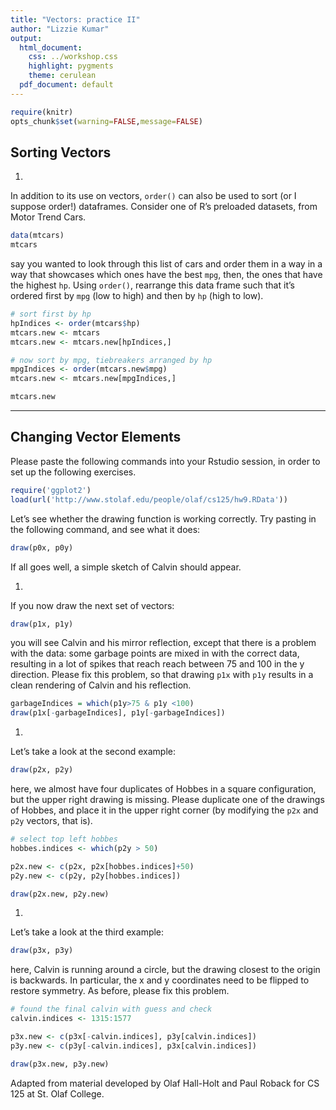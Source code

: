 ```yaml
---
title: "Vectors: practice II"
author: "Lizzie Kumar"
output:
  html_document:
    css: ../workshop.css
    highlight: pygments
    theme: cerulean
  pdf_document: default
---
```


```r
require(knitr)
opts_chunk$set(warning=FALSE,message=FALSE)
```


## Sorting Vectors

1.   

In addition to its use on vectors, `order()` can also be used to sort (or
I suppose order!) dataframes.  Consider one of R's preloaded datasets, from
Motor Trend Cars.

```r
data(mtcars)
mtcars
```

say you wanted to look through this list of cars and order them in a way in a way
that showcases which ones have the best `mpg`, then, the ones that have the 
highest `hp`.  Using `order()`, rearrange this data frame such that it's ordered
first by `mpg` (low to high) and then by `hp` (high to low).

```r
# sort first by hp
hpIndices <- order(mtcars$hp)
mtcars.new <- mtcars
mtcars.new <- mtcars.new[hpIndices,]

# now sort by mpg, tiebreakers arranged by hp
mpgIndices <- order(mtcars.new$mpg)
mtcars.new <- mtcars.new[mpgIndices,]

mtcars.new
```


* * *

## Changing Vector Elements

Please paste the following commands into your Rstudio session, in order to set up the following exercises.

```r
require('ggplot2')
load(url('http://www.stolaf.edu/people/olaf/cs125/hw9.RData'))
```

Let's see whether the drawing function is working correctly. Try pasting in the following command, and see what it does:

```r
draw(p0x, p0y)
```

If all goes well, a simple sketch of Calvin should appear.

1.   

If you now draw the next set of vectors:

```r
draw(p1x, p1y)
```

you will see Calvin and his mirror reflection, except that there is a problem with the data: some garbage points are mixed in with the correct data, resulting in a lot of spikes that reach reach between 75 and 100 in the y direction. Please fix this problem, so that drawing `p1x` with `p1y` results in a clean rendering of Calvin and his reflection.

```r
garbageIndices = which(p1y>75 & p1y <100)
draw(p1x[-garbageIndices], p1y[-garbageIndices])
```

1.   

Let's take a look at the second example:

```r
draw(p2x, p2y)
```

here, we almost have four duplicates of Hobbes in a square configuration, but the upper right drawing is missing. Please duplicate one of the drawings of Hobbes, and place it in the upper right corner (by modifying the `p2x` and `p2y` vectors, that is).

```r
# select top left hobbes
hobbes.indices <- which(p2y > 50)

p2x.new <- c(p2x, p2x[hobbes.indices]+50)
p2y.new <- c(p2y, p2y[hobbes.indices])

draw(p2x.new, p2y.new)
```

1.   

Let's take a look at the third example:

```r
draw(p3x, p3y)
```

here, Calvin is running around a circle, but the drawing closest to the origin is backwards. In particular, the x and y coordinates need to be flipped to restore symmetry. As before, please fix this problem.


```r
# found the final calvin with guess and check
calvin.indices <- 1315:1577

p3x.new <- c(p3x[-calvin.indices], p3y[calvin.indices])
p3y.new <- c(p3y[-calvin.indices], p3x[calvin.indices])

draw(p3x.new, p3y.new)
```


<div id="license">
Adapted from material developed by Olaf Hall-Holt and Paul Roback for CS 125 at St. Olaf College.
</div>